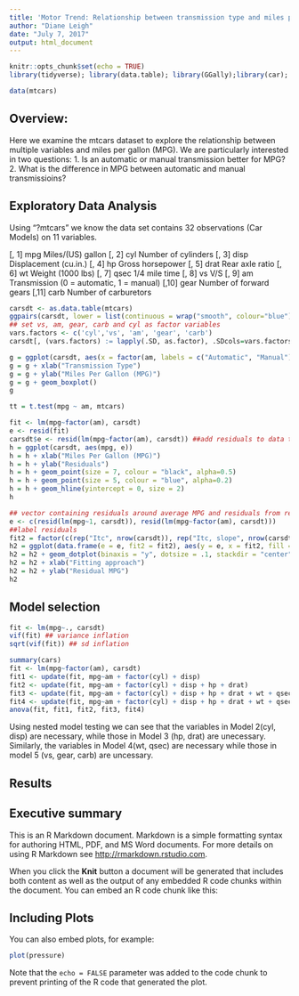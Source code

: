 ```yaml
---
title: 'Motor Trend: Relationship between transmission type and miles per gallon (MPG)'
author: "Diane Leigh"
date: "July 7, 2017"
output: html_document
---
```


```r
knitr::opts_chunk$set(echo = TRUE)
library(tidyverse); library(data.table); library(GGally);library(car); library(MASS)

data(mtcars)
```

## Overview:

Here we examine the mtcars dataset to explore the relationship between multiple variables and miles per gallon (MPG). We are particularly interested in two questions:
1. Is an automatic or manual transmission better for MPG?
2. What is the difference in MPG between automatic and manual transmissioins?

## Exploratory Data Analysis
Using "?mtcars" we know the data set contains 32 observations (Car Models) on 11 variables.

[, 1]	 mpg	 Miles/(US) gallon
[, 2]	 cyl	 Number of cylinders
[, 3]	 disp	 Displacement (cu.in.)
[, 4]	 hp	 Gross horsepower
[, 5]	 drat	 Rear axle ratio
[, 6]	 wt	 Weight (1000 lbs)
[, 7]	 qsec	 1/4 mile time
[, 8]	 vs	 V/S
[, 9]	 am	 Transmission (0 = automatic, 1 = manual)
[,10]	 gear	 Number of forward gears
[,11]	 carb	 Number of carburetors




```r
carsdt <- as.data.table(mtcars)
ggpairs(carsdt, lower = list(continuous = wrap("smooth", colour="blue")),diag=list(continuous=wrap("barDiag", bins =10, colour="blue", fill = "blue")), upper=list(list(corSize=15)), axisLabels='show')
## set vs, am, gear, carb and cyl as factor variables
vars.factors <- c('cyl','vs', 'am', 'gear', 'carb')
carsdt[, (vars.factors) := lapply(.SD, as.factor), .SDcols=vars.factors]

```

```r
g = ggplot(carsdt, aes(x = factor(am, labels = c("Automatic", "Manual")), y = mpg)) 
g = g + xlab("Transmission Type") 
g = g + ylab("Miles Per Gallon (MPG)") 
g = g + geom_boxplot() 
g
```

```r
tt = t.test(mpg ~ am, mtcars)
```

```r
fit <- lm(mpg~factor(am), carsdt)
e <- resid(fit)
carsdt$e <- resid(lm(mpg~factor(am), carsdt)) ##add residuals to data table
h = ggplot(carsdt, aes(mpg, e))
h = h + xlab("Miles Per Gallon (MPG)") 
h = h + ylab("Residuals") 
h = h + geom_point(size = 7, colour = "black", alpha=0.5) 
h = h + geom_point(size = 5, colour = "blue", alpha=0.2) 
h = h + geom_hline(yintercept = 0, size = 2)
h

```

```r
## vector containing residuals around average MPG and residuals from regression with mpg as outcome and transmission type as predictor (variation around regression line)
e <- c(resid(lm(mpg~1, carsdt)), resid(lm(mpg~factor(am), carsdt)))
##label residuals
fit2 = factor(c(rep("Itc", nrow(carsdt)), rep("Itc, slope", nrow(carsdt))))
h2 = ggplot(data.frame(e = e, fit2 = fit2), aes(y = e, x = fit2, fill = fit2)) 
h2 = h2 + geom_dotplot(binaxis = "y", dotsize = .1, stackdir = "center", binwidth = 20) 
h2 = h2 + xlab("Fitting approach") 
h2 = h2 + ylab("Residual MPG") 
h2

```


## Model selection

```r

fit <- lm(mpg~., carsdt)
vif(fit) ## variance inflation
sqrt(vif(fit)) ## sd inflation


```

```r

summary(cars)
fit <- lm(mpg~factor(am), carsdt)
fit1 <- update(fit, mpg~am + factor(cyl) + disp)
fit2 <- update(fit, mpg~am + factor(cyl) + disp + hp + drat)
fit3 <- update(fit, mpg~am + factor(cyl) + disp + hp + drat + wt + qsec)
fit4 <- update(fit, mpg~am + factor(cyl) + disp + hp + drat + wt + qsec +factor(vs) + factor(gear) +factor(carb))
anova(fit, fit1, fit2, fit3, fit4)
```
Using nested model testing we can see that the variables in Model 2(cyl, disp) are necessary, while those in Model 3 (hp, drat) are unecessary. Similarly, the variables in Model 4(wt, qsec) are necessary while those in model 5 (vs, gear, carb) are uncessary.


## Results

## Executive summary

This is an R Markdown document. Markdown is a simple formatting syntax for authoring HTML, PDF, and MS Word documents. For more details on using R Markdown see <http://rmarkdown.rstudio.com>.

When you click the **Knit** button a document will be generated that includes both content as well as the output of any embedded R code chunks within the document. You can embed an R code chunk like this:



## Including Plots

You can also embed plots, for example:

```r
plot(pressure)
```

Note that the `echo = FALSE` parameter was added to the code chunk to prevent printing of the R code that generated the plot.
